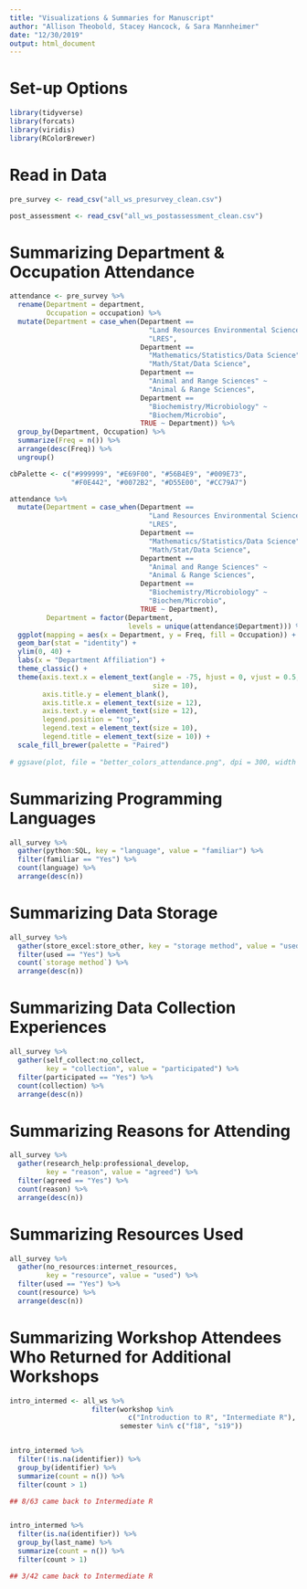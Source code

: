 ```yaml
---
title: "Visualizations & Summaries for Manuscript"
author: "Allison Theobold, Stacey Hancock, & Sara Mannheimer"
date: "12/30/2019"
output: html_document
---
```


# Set-up Options  

```r
library(tidyverse)
library(forcats)
library(viridis)
library(RColorBrewer)
```

# Read in Data  

```r
pre_survey <- read_csv("all_ws_presurvey_clean.csv")

post_assessment <- read_csv("all_ws_postassessment_clean.csv")

```


# Summarizing Department & Occupation Attendance

```r
attendance <- pre_survey %>%
  rename(Department = department, 
         Occupation = occupation) %>% 
  mutate(Department = case_when(Department == 
                                  "Land Resources Environmental Science" ~ 
                                  "LRES",
                                Department == 
                                  "Mathematics/Statistics/Data Science" ~ 
                                  "Math/Stat/Data Science",
                                Department == 
                                  "Animal and Range Sciences" ~ 
                                  "Animal & Range Sciences",
                                Department == 
                                  "Biochemistry/Microbiology" ~ 
                                  "Biochem/Microbio", 
                                TRUE ~ Department)) %>% 
  group_by(Department, Occupation) %>%
  summarize(Freq = n()) %>% 
  arrange(desc(Freq)) %>% 
  ungroup()

cbPalette <- c("#999999", "#E69F00", "#56B4E9", "#009E73", 
               "#F0E442", "#0072B2", "#D55E00", "#CC79A7")

attendance %>%
  mutate(Department = case_when(Department == 
                                  "Land Resources Environmental Science" ~ 
                                  "LRES",
                                Department == 
                                  "Mathematics/Statistics/Data Science" ~ 
                                  "Math/Stat/Data Science", 
                                Department == 
                                  "Animal and Range Sciences" ~ 
                                  "Animal & Range Sciences",
                                Department == 
                                  "Biochemistry/Microbiology" ~ 
                                  "Biochem/Microbio", 
                                TRUE ~ Department), 
         Department = factor(Department,
                             levels = unique(attendance$Department))) %>% 
  ggplot(mapping = aes(x = Department, y = Freq, fill = Occupation)) + 
  geom_bar(stat = "identity") + 
  ylim(0, 40) +
  labs(x = "Department Affiliation") + 
  theme_classic() +
  theme(axis.text.x = element_text(angle = -75, hjust = 0, vjust = 0.5, 
                                   size = 10), 
        axis.title.y = element_blank(),
        axis.title.x = element_text(size = 12), 
        axis.text.y = element_text(size = 12),
        legend.position = "top", 
        legend.text = element_text(size = 10), 
        legend.title = element_text(size = 10)) + 
  scale_fill_brewer(palette = "Paired")
  
# ggsave(plot, file = "better_colors_attendance.png", dpi = 300, width = 7, height = 7)
```


# Summarizing Programming Languages  

```r
all_survey %>% 
  gather(python:SQL, key = "language", value = "familiar") %>% 
  filter(familiar == "Yes") %>% 
  count(language) %>% 
  arrange(desc(n))

```


# Summarizing Data Storage  

```r
all_survey %>% 
  gather(store_excel:store_other, key = "storage method", value = "used") %>% 
  filter(used == "Yes") %>% 
  count(`storage method`) %>% 
  arrange(desc(n))

```


# Summarizing Data Collection Experiences

```r
all_survey %>% 
  gather(self_collect:no_collect, 
         key = "collection", value = "participated") %>% 
  filter(participated == "Yes") %>% 
  count(collection) %>% 
  arrange(desc(n))

```


# Summarizing Reasons for Attending  

```r
all_survey %>% 
  gather(research_help:professional_develop, 
         key = "reason", value = "agreed") %>% 
  filter(agreed == "Yes") %>% 
  count(reason) %>% 
  arrange(desc(n))

```


# Summarizing Resources Used  

```r
all_survey %>% 
  gather(no_resources:internet_resources, 
         key = "resource", value = "used") %>% 
  filter(used == "Yes") %>% 
  count(resource) %>% 
  arrange(desc(n))

```


# Summarizing Workshop Attendees Who Returned for Additional Workshops 

```r
intro_intermed <- all_ws %>% 
                    filter(workshop %in% 
                             c("Introduction to R", "Intermediate R"), 
                           semester %in% c("f18", "s19"))


intro_intermed %>% 
  filter(!is.na(identifier)) %>%
  group_by(identifier) %>% 
  summarize(count = n()) %>% 
  filter(count > 1)

## 8/63 came back to Intermediate R


intro_intermed %>% 
  filter(is.na(identifier)) %>%
  group_by(last_name) %>% 
  summarize(count = n()) %>% 
  filter(count > 1)

## 3/42 came back to Intermediate R

```


